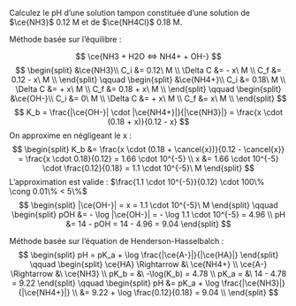 ::: {.Exercise data-latex=""}

Calculez le pH d’une solution tampon constituée d’une solution de $\ce{NH3}$ 0.12 M et de $\ce{NH4Cl}$ 0.18 M.
\vspace{\stretch{1}}

:::

::: {.Answer data-latex=""}
Méthode basée sur l'équilibre :

$$
\ce{NH3 + H2O <=> NH4+ + OH-}
$$
$$
\begin{split}
&\ce{NH3}\\
C_i &= 0.12\ M \\
\Delta C &= - x\ M \\
C_f &= 0.12 - x\ M \\
\end{split}
\qquad
\begin{split}
&\ce{NH4+}\\
C_i &= 0.18\ M \\
\Delta C &= + x\ M \\
C_f &= 0.18 + x\ M \\
\end{split}
\qquad
\begin{split}
&\ce{OH-}\\
C_i &= 0\ M \\
\Delta C &= + x\ M \\
C_f &= x\ M \\
\end{split}
$$
$$
K_b = \frac{|\ce{OH-}| \cdot |\ce{NH4+}|}{|\ce{NH3}|} = \frac{x \cdot (0.18 + x)}{0.12 - x}
$$
On approxime en négligeant le x : 
$$
\begin{split}
K_b &= \frac{x \cdot (0.18 + \cancel{x})}{0.12 - \cancel{x}} = \frac{x \cdot 0.18}{0.12} = 1.66 \cdot 10^{-5} \\
x &= 1.66 \cdot 10^{-5} \cdot \frac{0.12}{0.18} = 1.1 \cdot 10^{-5}\ M
\end{split}
$$
L'approximation est valide : $\frac{1.1 \cdot 10^{-5}}{0.12} \cdot 100\% \cong 0.01\% < 5\%$
$$
\begin{split}
|\ce{OH-}| = x = 1.1 \cdot 10^{-5}\ M 
\end{split}
\qquad
\begin{split}
pOH &= - \log |\ce{OH-}| = - \log 1.1 \cdot 10^{-5} = 4.96 \\
pH &= 14 - pOH = 14 - 4.96 = 9.04
\end{split}
$$

Méthode basée sur l’équation de Henderson-Hasselbalch :
$$
\begin{split}
  pH = pK_a + \log \frac{|\ce{A-}|}{|\ce{HA}|}
\end{split}
\qquad
\begin{split}
  \ce{HA} \Rightarrow &\ \ce{NH4+} \\
  \ce{A-} \Rightarrow &\ \ce{NH3} \\
  pK_b = &\ -\log(K_b) = 4.78 \\
  pK_a = &\ 14 - 4.78 = 9.22
\end{split}
\qquad
\begin{split}
  pH &= pK_a + \log \frac{|\ce{NH3}|}{|\ce{NH4+}|} \\
  &= 9.22 + \log \frac{0.12}{0.18} = 9.04 \\
\end{split}
$$
:::
